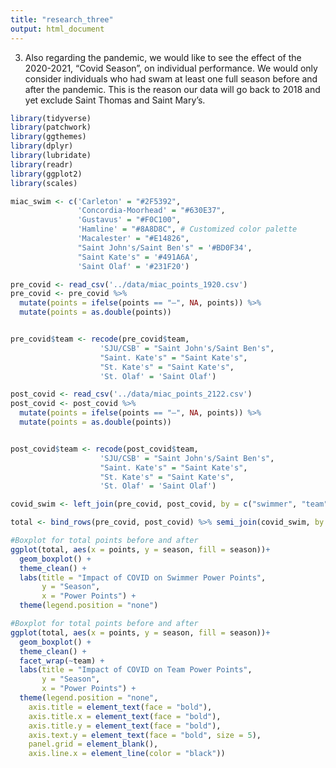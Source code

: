 ```yaml
---
title: "research_three"
output: html_document
---
```


3. Also regarding the pandemic, we would like to see the effect of the 2020-2021, "Covid Season", on individual performance. We would only consider individuals who had swam at least one full season before and after the pandemic. This is the reason our data will go back to 2018 and yet exclude Saint Thomas and Saint Mary's.

```r
library(tidyverse)
library(patchwork)
library(ggthemes)
library(dplyr)
library(lubridate)
library(readr)
library(ggplot2)
library(scales)
```

```r
miac_swim <- c('Carleton' = "#2F5392",
               'Concordia-Moorhead' = "#630E37",
               'Gustavus' = "#F0C100", 
               'Hamline' = "#8A8D8C", # Customized color palette
               'Macalester' = "#E14826",
               "Saint John's/Saint Ben's" = '#BD0F34', 
               "Saint Kate's" = '#491A6A', 
               'Saint Olaf' = '#231F20')
```

```r
pre_covid <- read_csv('../data/miac_points_1920.csv')
pre_covid <- pre_covid %>%
  mutate(points = ifelse(points == "–", NA, points)) %>% 
  mutate(points = as.double(points))


pre_covid$team <- recode(pre_covid$team,
                    'SJU/CSB' = "Saint John's/Saint Ben's",
                    "Saint. Kate's" = "Saint Kate's",
                    "St. Kate's" = "Saint Kate's",
                    'St. Olaf' = 'Saint Olaf')
```

```r
post_covid <- read_csv('../data/miac_points_2122.csv')
post_covid <- post_covid %>%
  mutate(points = ifelse(points == "–", NA, points)) %>% 
  mutate(points = as.double(points))


post_covid$team <- recode(post_covid$team,
                    'SJU/CSB' = "Saint John's/Saint Ben's",
                    "Saint. Kate's" = "Saint Kate's",
                    "St. Kate's" = "Saint Kate's",
                    'St. Olaf' = 'Saint Olaf')

```

```r
covid_swim <- left_join(pre_covid, post_covid, by = c("swimmer", "team", "gender")) %>% filter(!is.na(points.x)) %>% filter(!is.na(points.y))
```

```r
total <- bind_rows(pre_covid, post_covid) %>% semi_join(covid_swim, by = "swimmer")
```

```r
#Boxplot for total points before and after
ggplot(total, aes(x = points, y = season, fill = season))+
  geom_boxplot() +
  theme_clean() +
  labs(title = "Impact of COVID on Swimmer Power Points",
       y = "Season",
       x = "Power Points") +
  theme(legend.position = "none")
```

```r
#Boxplot for total points before and after
ggplot(total, aes(x = points, y = season, fill = season))+
  geom_boxplot() +
  theme_clean() +
  facet_wrap(~team) +
  labs(title = "Impact of COVID on Team Power Points",
       y = "Season",
       x = "Power Points") +
  theme(legend.position = "none",
    axis.title = element_text(face = "bold"),
    axis.title.x = element_text(face = "bold"),
    axis.title.y = element_text(face = "bold"),
    axis.text.y = element_text(face = "bold", size = 5),
    panel.grid = element_blank(),
    axis.line.x = element_line(color = "black"))
```

